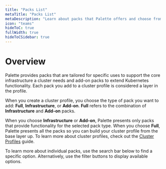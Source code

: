 ```yaml
---
title: "Packs List"
metaTitle: "Packs List"
metaDescription: "Learn about packs that Palette offers and choose from Pallette packs."
icon: "teams"
hideToC: true
fullWidth: true
hideToCSidebar: true
---
```



<Content>

# Overview
Palette provides packs that are tailored for specific uses to support the core infrastructure a cluster needs and add-on packs to extend Kubernetes functionality. Each pack you add to a cluster profile is considered a layer in the profile.  

When you create a cluster profile, you choose the type of pack you want to add: **Full**, **Infrastructure**, or **Add-on**. **Full** refers to the combination of **Infrastructure** and **Add-on** packs. 

When you choose **Infrastructure** or **Add-on**, Palette presents only packs that provide functionality for the selected pack type. When you choose **Full**, Palette presents all the packs so you can build your cluster profile from the base layer up.  To learn more about cluster profiles, check out the [Cluster Profiles](/cluster-profiles) guide.     

To learn more about individual packs, use the search bar below to find a specific option. Alternatively, use the filter buttons to display available options. 
<Packs />
</Content>
